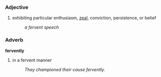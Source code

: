 ===Adjective===
# exhibiting particular enthusiasm, [[zeal]], conviction, persistence, or belief
#: ''a fervent speech''

===Adverb===
'''fervently'''

# in a fervent manner
#: ''They championed their cause fervently.''
